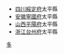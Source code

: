*[[四川省_(清)|四川]][[綏定府|綏定府]]太平縣
*[[安徽省_(清)|安徽]][[寧國府|寧國府]]太平縣
*[[山西省_(清)|山西]][[平陽府|平陽府]]太平縣
*[[浙江省_(清)|浙江]][[台州府|台州府]]太平縣
[[Category:清朝知縣|多]]
